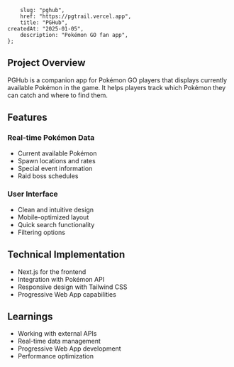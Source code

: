		slug: "pghub",
		href: "https://pgtrail.vercel.app",
		title: "PGHub",
    createdAt: "2025-01-05",
		description: "Pokémon GO fan app",
	};

## Project Overview

PGHub is a companion app for Pokémon GO players that displays currently available Pokémon in the game. It helps players track which Pokémon they can catch and where to find them.

## Features

### Real-time Pokémon Data

- Current available Pokémon
- Spawn locations and rates
- Special event information
- Raid boss schedules

### User Interface

- Clean and intuitive design
- Mobile-optimized layout
- Quick search functionality
- Filtering options

## Technical Implementation

- Next.js for the frontend
- Integration with Pokémon API
- Responsive design with Tailwind CSS
- Progressive Web App capabilities

## Learnings

- Working with external APIs
- Real-time data management
- Progressive Web App development
- Performance optimization
